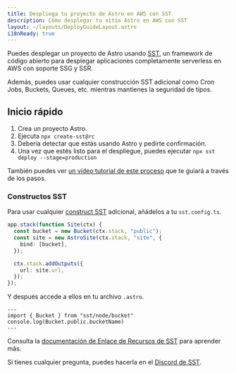 ```yaml
---
title: Despliega tu proyecto de Astro en AWS con SST
description: Cómo desplegar tu sitio Astro en AWS con SST
layout: ~/layouts/DeployGuideLayout.astro
i18nReady: true
---
```


Puedes desplegar un proyecto de Astro usando [SST](https://sst.dev), un framework de código abierto para desplegar aplicaciones completamente serverless en AWS con soporte SSG y SSR.

Además, puedes usar cualquier construcción SST adicional como Cron Jobs, Buckets, Queues, etc. mientras mantienes la seguridad de tipos.

## Inicio rápido

1. Crea un proyecto Astro.
1. Ejecuta `npx create-sst@rc`
1. Debería detectar que estás usando Astro y pedirte confirmación.
1. Una vez que estés listo para el despliegue, puedes ejecutar `npx sst deploy --stage=production`

También puedes ver [un vídeo tutorial de este proceso](https://www.youtube.com/watch?v=AFP3ZHxO7Gg) que te guiará a través de los pasos.

### Constructos SST
Para usar cualquier [construct SST](https://docs.sst.dev/) adicional, añádelos a tu `sst.config.ts`. 

```ts {2} {4} title="sst.config.ts"
app.stack(function Site(ctx) {
  const bucket = new Bucket(ctx.stack, "public");
  const site = new AstroSite(ctx.stack, "site", {
    bind: [bucket],
  });

  ctx.stack.addOutputs({
    url: site.url,
  });
});
```

Y después accede a ellos en tu archivo `.astro`.

```astro
---
import { Bucket } from "sst/node/bucket"
console.log(Bucket.public.bucketName)
---
```

Consulta la [documentación de Enlace de Recursos de SST](https://docs.sst.dev/resource-binding) para aprender más.

Si tienes cualquier pregunta, puedes hacerla en el [Discord de SST](https://discord.gg/sst).
